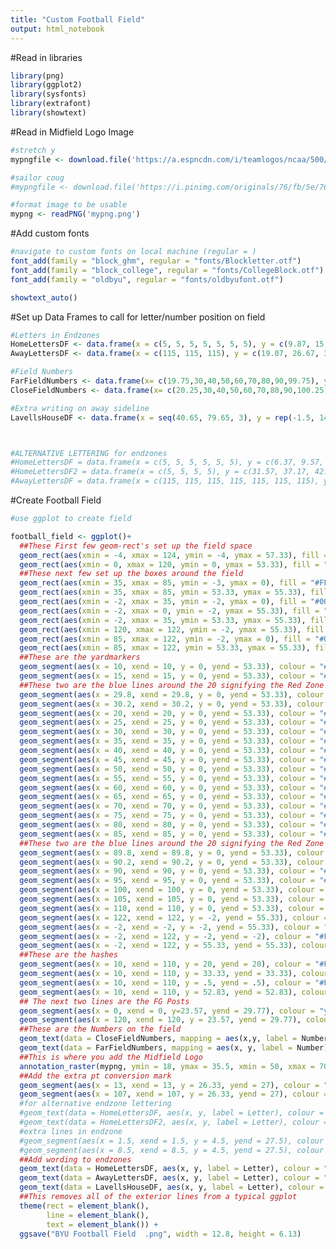 ```yaml
---
title: "Custom Football Field"
output: html_notebook
---
```



#Read in libraries
```r
library(png)
library(ggplot2)
library(sysfonts)
library(extrafont)
library(showtext)
```


#Read in Midfield Logo Image
```r
#stretch y
mypngfile <- download.file('https://a.espncdn.com/i/teamlogos/ncaa/500/252.png', destfile = 'mypng.png', mode = 'wb')

#sailor coug
#mypngfile <- download.file('https://i.pinimg.com/originals/76/fb/5e/76fb5e3a6786607a65e38041268187e8.png', destfile = 'mypng.png', mode = 'wb')

#format image to be usable
mypng <- readPNG('mypng.png')
```


#Add custom fonts
```r
#navigate to custom fonts on local machine (regular = )
font_add(family = "block_ghm", regular = "fonts/Blockletter.otf")
font_add(family = "block_college", regular = "fonts/CollegeBlock.otf")
font_add(family = "oldbyu", regular = "fonts/oldbyufont.otf")

showtext_auto()
```


#Set up Data Frames to call for letter/number position on field
```r
#Letters in Endzones
HomeLettersDF <- data.frame(x = c(5, 5, 5, 5, 5, 5, 5), y = c(9.87, 15.47, 21.07, 26.67, 32.27, 37.87, 43.47), Letter = c("C", "O", "U", "G", "A", "R", "S"))
AwayLettersDF <- data.frame(x = c(115, 115, 115), y = c(19.07, 26.67, 34.27), Letter = c("U", "Y", "B"))

#Field Numbers
FarFieldNumbers <- data.frame(x= c(19.75,30,40,50,60,70,80,90,99.75), y = c(45.83, 45.83, 45.83, 45.83, 45.83, 45.83, 45.83, 45.83, 45.83), Number = c(10,20,30,40,50,40,30,20,10))
CloseFieldNumbers <- data.frame(x= c(20.25,30,40,50,60,70,80,90,100.25), y = c(7.5,7.5,7.5,7.5,7.5,7.5,7.5,7.5,7.5), Number = c(10,20,30,40,50,40,30,20,10))

#Extra writing on away sideline
LavellsHouseDF <- data.frame(x = seq(40.65, 79.65, 3), y = rep(-1.5, 14), Letter = c("L", "A", "V", "E", "L", "L", "'", "S", "", "H", "O", "U", "S", "E"))



#ALTERNATIVE LETTERING for endzones
#HomeLettersDF = data.frame(x = c(5, 5, 5, 5, 5, 5), y = c(6.37, 9.57, 12.97, 16.77, 21.37, 25.57), Letter = c("G", "I", "V", "E", "E", "M"))
#HomeLettersDF2 = data.frame(x = c(5, 5, 5, 5), y = c(31.57, 37.17, 42.27, 46.67), Letter = c("H", "E", "L", "L"))
#AwayLettersDF = data.frame(x = c(115, 115, 115, 115, 115, 115, 115), y = c(11.17, 17.57, 23.57, 29.37, 33.77, 38.17, 43.67), Letter = c("M", "A", "H", "G", "I", "R", "B"))
```


#Create Football Field
```r
#use ggplot to create field

football_field <- ggplot()+
  ##These First few geom-rect's set up the field space
  geom_rect(aes(xmin = -4, xmax = 124, ymin = -4, ymax = 57.33), fill = "#669933", colour = "#FFFFFF", size = .5) + 
  geom_rect(aes(xmin = 0, xmax = 120, ymin = 0, ymax = 53.33), fill = "#669933", colour = "#FFFFFF", size = .5) +
  ##These next few set up the boxes around the field
  geom_rect(aes(xmin = 35, xmax = 85, ymin = -3, ymax = 0), fill = "#FFFFFF", colour = "#FFFFFF") + 
  geom_rect(aes(xmin = 35, xmax = 85, ymin = 53.33, ymax = 55.33), fill = "#FFFFFF", colour = "#FFFFFF") +
  geom_rect(aes(xmin = -2, xmax = 35, ymin = -2, ymax = 0), fill = "#0062B8") +
  geom_rect(aes(xmin = -2, xmax = 0, ymin = -2, ymax = 55.33), fill = "#0062B8") +
  geom_rect(aes(xmin = -2, xmax = 35, ymin = 53.33, ymax = 55.33), fill = "#0062B8") +
  geom_rect(aes(xmin = 120, xmax = 122, ymin = -2, ymax = 55.33), fill = "#0062B8") +
  geom_rect(aes(xmin = 85, xmax = 122, ymin = -2, ymax = 0), fill = "#0062B8") +
  geom_rect(aes(xmin = 85, xmax = 122, ymin = 53.33, ymax = 55.33), fill = "#0062B8") +
  ##These are the yardmarkers
  geom_segment(aes(x = 10, xend = 10, y = 0, yend = 53.33), colour = "#FFFFFF") + 
  geom_segment(aes(x = 15, xend = 15, y = 0, yend = 53.33), colour = "#FFFFFF") +
  ##These two are the blue lines around the 20 signifying the Red Zone
  geom_segment(aes(x = 29.8, xend = 29.8, y = 0, yend = 53.33), colour = "#0062B8") + 
  geom_segment(aes(x = 30.2, xend = 30.2, y = 0, yend = 53.33), colour = "#0062B8") +
  geom_segment(aes(x = 20, xend = 20, y = 0, yend = 53.33), colour = "#FFFFFF") + 
  geom_segment(aes(x = 25, xend = 25, y = 0, yend = 53.33), colour = "#FFFFFF") +
  geom_segment(aes(x = 30, xend = 30, y = 0, yend = 53.33), colour = "#FFFFFF") +
  geom_segment(aes(x = 35, xend = 35, y = 0, yend = 53.33), colour = "#FFFFFF") +
  geom_segment(aes(x = 40, xend = 40, y = 0, yend = 53.33), colour = "#FFFFFF") +
  geom_segment(aes(x = 45, xend = 45, y = 0, yend = 53.33), colour = "#FFFFFF") +
  geom_segment(aes(x = 50, xend = 50, y = 0, yend = 53.33), colour = "#FFFFFF") +
  geom_segment(aes(x = 55, xend = 55, y = 0, yend = 53.33), colour = "#FFFFFF") +
  geom_segment(aes(x = 60, xend = 60, y = 0, yend = 53.33), colour = "#FFFFFF") +
  geom_segment(aes(x = 65, xend = 65, y = 0, yend = 53.33), colour = "#FFFFFF") +
  geom_segment(aes(x = 70, xend = 70, y = 0, yend = 53.33), colour = "#FFFFFF") +
  geom_segment(aes(x = 75, xend = 75, y = 0, yend = 53.33), colour = "#FFFFFF") +
  geom_segment(aes(x = 80, xend = 80, y = 0, yend = 53.33), colour = "#FFFFFF") +
  geom_segment(aes(x = 85, xend = 85, y = 0, yend = 53.33), colour = "#FFFFFF") +
  ##These two are the blue lines around the 20 signifying the Red Zone
  geom_segment(aes(x = 89.8, xend = 89.8, y = 0, yend = 53.33), colour = "#0062B8") + 
  geom_segment(aes(x = 90.2, xend = 90.2, y = 0, yend = 53.33), colour = "#0062B8") +
  geom_segment(aes(x = 90, xend = 90, y = 0, yend = 53.33), colour = "#FFFFFF") +
  geom_segment(aes(x = 95, xend = 95, y = 0, yend = 53.33), colour = "#FFFFFF") +
  geom_segment(aes(x = 100, xend = 100, y = 0, yend = 53.33), colour = "#FFFFFF") +
  geom_segment(aes(x = 105, xend = 105, y = 0, yend = 53.33), colour = "#FFFFFF") +
  geom_segment(aes(x = 110, xend = 110, y = 0, yend = 53.33), colour = "#FFFFFF") +
  geom_segment(aes(x = 122, xend = 122, y = -2, yend = 55.33), colour = "#FFFFFF") +
  geom_segment(aes(x = -2, xend = -2, y = -2, yend = 55.33), colour = "#FFFFFF") +
  geom_segment(aes(x = -2, xend = 122, y = -2, yend = -2), colour = "#FFFFFF") +
  geom_segment(aes(x = -2, xend = 122, y = 55.33, yend = 55.33), colour = "#FFFFFF") +
  ##These are the hashes
  geom_segment(aes(x = 10, xend = 110, y = 20, yend = 20), colour = "#FFFFFF", linetype = "dashed") + 
  geom_segment(aes(x = 10, xend = 110, y = 33.33, yend = 33.33), colour = "#FFFFFF", linetype = "dashed") +
  geom_segment(aes(x = 10, xend = 110, y = .5, yend = .5), colour = "#FFFFFF", linetype = "dashed") +
  geom_segment(aes(x = 10, xend = 110, y = 52.83, yend = 52.83), colour = "#FFFFFF", linetype = "dashed") +
  ## The next two lines are the FG Posts
  geom_segment(aes(x = 0, xend = 0, y=23.57, yend = 29.77), colour = "yellow", size = 1.3) + 
  geom_segment(aes(x = 120, xend = 120, y = 23.57, yend = 29.77), colour = "yellow", size = 1.3) +
  ##These are the Numbers on the field
  geom_text(data = CloseFieldNumbers, mapping = aes(x,y, label = Number), colour = "#FFFFFF", size = 28, family = "oldbyu") +
  geom_text(data = FarFieldNumbers, mapping = aes(x, y, label = Number), colour = "#FFFFFF", size = 28, family = "oldbyu", angle = 180) +
  ##This is where you add the Midfield Logo
  annotation_raster(mypng, ymin = 18, ymax = 35.5, xmin = 50, xmax = 70) +
  ##Add the extra pt conversion mark
  geom_segment(aes(x = 13, xend = 13, y = 26.33, yend = 27), colour = "#FFFFFF") + 
  geom_segment(aes(x = 107, xend = 107, y = 26.33, yend = 27), colour = "#FFFFFF") +
  #for alternative endzone lettering
  #geom_text(data = HomeLettersDF, aes(x, y, label = Letter), colour = "#FFFFFF", family = "block_ghb", size = 55, angle = 90) + 
  #geom_text(data = HomeLettersDF2, aes(x, y, label = Letter), colour = "#FFFFFF", family = "block_ghb", size = 70, angle = 90) +
  #extra lines in endzone
  #geom_segment(aes(x = 1.5, xend = 1.5, y = 4.5, yend = 27.5), colour = "#FFFFFF") + 
  #geom_segment(aes(x = 8.5, xend = 8.5, y = 4.5, yend = 27.5), colour = "#FFFFFF") +
  ##Add wording to endzones
  geom_text(data = HomeLettersDF, aes(x, y, label = Letter), colour = "#FFFFFF", family = "block_ghb", size = 70, angle = 90) + 
  geom_text(data = AwayLettersDF, aes(x, y, label = Letter), colour = "#FFFFFF", family = "block_ghb", size = 70, angle = 270) + 
  geom_text(data = LavellsHouseDF, aes(x, y, label = Letter), colour = "#0062B8", family = "block_ghb", size = 20) +
  ##This removes all of the exterior lines from a typical ggplot
  theme(rect = element_blank(), 
        line = element_blank(),
        text = element_blank()) +
  ggsave("BYU Football Field  .png", width = 12.8, height = 6.13)
```

